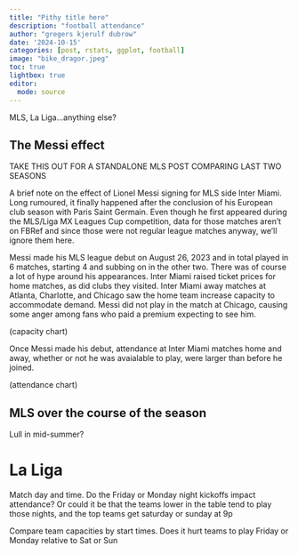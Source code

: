 ```yaml
---
title: "Pithy title here"
description: "football attendance"
author: "gregers kjerulf dubrow"
date: '2024-10-15'
categories: [post, rstats, ggplot, football]
image: "bike_dragor.jpeg"
toc: true
lightbox: true
editor: 
  mode: source
---
```


MLS, La Liga...anything else?

## The Messi effect

TAKE THIS OUT FOR A STANDALONE MLS POST COMPARING LAST TWO SEASONS

A brief note on the effect of Lionel Messi signing for MLS side Inter Miami. Long rumoured, it finally happened after the conclusion of his European club season with Paris Saint Germain. Even though he first appeared during the MLS/Liga MX Leagues Cup competition, data for those matches aren't on FBRef and since those were not regular league matches anyway, we'll ignore them here. 

Messi made his MLS league debut on August 26, 2023 and in total played in 6 matches, starting 4 and subbing on in the other two. There was of course a lot of hype around his appearances. Inter Miami raised ticket prices for home matches, as did clubs they visited. Inter Miami away matches at Atlanta, Charlotte, and Chicago saw the home team increase capacity to accommodate demand. Messi did not play in the match at Chicago, causing some anger among fans who paid a premium expecting to see him.

(capacity chart)

Once Messi made his debut, attendance at Inter Miami matches home and away, whether or not he was avaialable to play, were larger than before he joined.

(attendance chart)

## MLS over the course of the season

Lull in mid-summer?

# La Liga

Match day and time. Do the Friday or Monday night kickoffs impact attendance? Or could it be that the teams lower in the table tend to play those nights, and the top teams get saturday or sunday at 9p

Compare team capacities by start times. Does it hurt teams to play Friday or Monday relative to Sat or Sun
